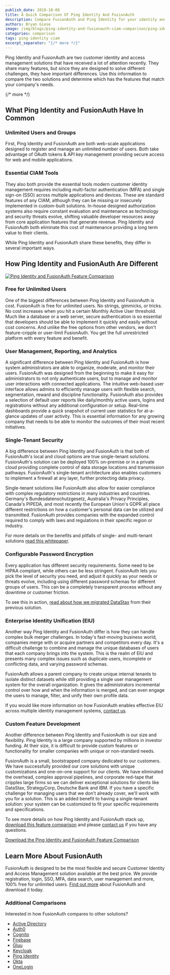 ```yaml
---
publish_date: 2018-10-08 
title: A Quick Comparison Of Ping Identity And FusionAuth
description: Compare FusionAuth and Ping Identity for your identity and access management solution.
authors: Bryan Giese
image: /img/blogs/ping-identity-and-fusionauth-ciam-comparison/ping-identity-and-fusionauth-comparison.jpg
categories: comparison
tags: ping-identity ciam
excerpt_separator: "{/* more */}"
---
```


Ping Identity and FusionAuth are two customer identity and access management solutions that have received a lot of attention recently. They share many features, but since they are designed to solve different challenges, they have important differences. Use this information to compare the two solutions and determine which has the features that match your company's needs.

{/* more */}

## What Ping Identity and FusionAuth Have In Common

### Unlimited Users and Groups

First, Ping Identity and FusionAuth are both web-scale applications designed to register and manage an unlimited number of users. Both take advantage of OAuth tokens & API key management providing secure access for web and mobile applications.

### Essential CIAM Tools

They also both provide the essential tools modern customer identity management requires including multi-factor authentication (MFA) and single sign-on (SSO) across multiple applications and devices. These are standard features of any CIAM, although they can be missing or insecurely implemented in custom-built solutions. In-house designed authorization systems also require constant evaluation and maintenance as technology and security threats evolve, shifting valuable developer resources away from core application features that generate revenue. Ping Identity and FusionAuth both eliminate this cost of maintenance providing a long term value to their clients.

While Ping Identity and FusionAuth share these benefits, they differ in several important ways.

## How Ping Identity and FusionAuth Are Different

[![Ping Identity and FusionAuth Feature Comparison](/img/blogs/ping-identity-and-fusionauth-ciam-comparison/pingidentity-fusionauth-compare-sample.png)](/resources/fusionauth-vs-ping-identity.pdf)

### Free for Unlimited Users
One of the biggest differences between Ping Identity and FusionAuth is cost. FusionAuth is free for unlimited users. No strings, gimmicks, or tricks. No cost increases when you hit a certain Monthly Active User threshold. Much like a database or a web server, secure authentication is so essential that developers should be able to implement it quickly and easily without cost concerns. And unlike the free options from other vendors, we don't feature-cripple or user-limit FusionAuth. You get the full unrestricted platform with every feature and benefit.

### User Management, Reporting, and Analytics

A significant difference between Ping Identity and FusionAuth is how system administrators are able to organize, moderate, and monitor their users. FusionAuth was designed from the beginning to make it easy for administrators to not only authenticate users, but to manage and monitor user interactions with connected applications. The intuitive web-based user interface allows admins to efficiently manage users with flexible search, segmentation, reward and discipline functionality. FusionAuth also provides a selection of default user reports like daily/monthly active users, logins and registrations without any additional configuration or setup. Real-time dashboards provide a quick snapshot of current user statistics for at-a-glance updates of user activity. This is essential information for any growing company that needs to be able to monitor the outcomes of their most recent initiatives.

### Single-Tenant Security

A big difference between Ping Identity and FusionAuth is that both of FusionAuth's local and cloud options are true single-tenant solutions. FusionAuth's solution can be deployed 100% on-premise or in a private cloud providing complete control of data storage locations and transmission pathways. FusionAuth's single-tenant architecture also enables customers to implement a firewall at any layer, further protecting data privacy.

Single-tenant solutions like FusionAuth also allow for easier compliance with complex regulatory restrictions in many industries and countries. Germany's Bundesdatenschutzgesetz, Australia's Privacy Principles, Canada's PIPEDA, and most recently the European Union's GDPR all place different restrictions on how a customer's personal data can be utilized and transmitted. FusionAuth provides companies with the expanded control required to comply with laws and regulations in their specific region or industry.

For more details on the benefits and pitfalls of single- and multi-tenant solutions [read this whitepaper](/learn/expert-advice/identity-basics/multi-tenancy-vs-single-tenant-idaas-solutions "Read more about single- and multi-tenant identity solutions").

### Configurable Password Encryption

Every application has different security requirements. Some need to be HIPAA compliant, while others can be less stringent. FusionAuth lets you pick the level of security you need, and adjust it quickly as your needs or threats evolve, including using different password schemas for different groups of users. This can be a completely transparent process without any downtime or customer friction.

To see this in action, [read about how we migrated DataStax](/resources/datastax-case-study.pdf "Read about DataStax migration") from their previous solution.

### Enterprise Identity Unification (EIU)

Another way Ping Identity and FusionAuth differ is how they can handle complex bulk merger challenges. In today's fast-moving business world, companies merge with or acquire partners and competitors every day. It's a difficult challenge to combine and manage the unique databases of users that each company brings into the system. This is the realm of EIU and presents many complex issues such as duplicate users, incomplete or conflicting data, and varying password schemas.

FusionAuth allows a parent company to create unique internal tenants to isolate distinct datasets while still providing a single user management system for the overall organization. It gives the administrators incremental control over how and when the information is merged, and can even engage the users to manage, filter, and unify their own profile data.

If you would like more information on how FusionAuth enables effective EIU across multiple identity management systems, [contact us](/contact "Contact us today!").

### Custom Feature Development

Another difference between Ping Identity and FusionAuth is our size and flexibility. Ping Identity is a large company supported by millions in investor funding. At their size, it is difficult to provide custom features or functionality for smaller companies with unique or non-standard needs.

FusionAuth is a small, bootstrapped company dedicated to our customers. We have successfully provided our core solutions with unique customizations and one-on-one support for our clients. We have eliminated the overhead, complex approval pipelines, and corporate red-tape that cripples large firms so we can deliver exceptional solutions for clients like DataStax, StrategyCorp, Deutsche Bank and IBM. If you have a specific challenge for managing users that we don't already cover, we'll work with you for a solution. This is an added benefit to having a single-tenant solution: your system can be customized to fit your specific requirements and specifications.

To see more details on how Ping Identity and FusionAuth stack up, [download this feature comparison](/resources/fusionauth-vs-ping-identity.pdf "Ping Identity and FusionAuth Feature Comparison") and please [contact us](/contact "Contact Us") if you have any questions.

<a href='/resources/fusionauth-vs-ping-identity.pdf' class="button brochure orange text-larger">Download the Ping Identity and FusionAuth Feature Comparison</a>

## Learn More About FusionAuth
FusionAuth is designed to be the most flexible and secure Customer Identity and Access Management solution available at the best price. We provide registration, login, SSO, MFA, data search, user management and more, 100% free for unlimited users. [Find out more](/ "FusionAuth Home") about FusionAuth and download it today.

### Additional Comparisons

Interested in how FusionAuth compares to other solutions?
- [Active Directory](/blog/2018/09/14/active-directory-and-fusionauth-ciam-comparison "Active Directory and FusionAuth")
- [Auth0](/blog/2018/10/19/auth0-and-fusionauth-a-tale-of-two-solutions "Auth0 and FusionAuth")
- [Cognito](/blog/2018/09/18/amazon-cognito-and-fusionauth-comparison "Amazon Cognito and FusionAuth")
- [Firebase](/blog/2018/10/02/firebase-and-fusionauth-ciam-comparison "Firebase and FusionAuth")
- [Gluu](/blog/2019/07/16/gluu-fusionauth-compare-identity-management-solutions "Gluu and FusionAuth")
- [Keycloak](/blog/2019/03/06/keycloak-fusionauth-comparison "Keycloak and FusionAuth")
- [Ping Identity](/blog/2018/10/08/quick-comparison-ping-identity-and-fusionauth "Ping Identity and FusionAuth")
- [Okta](/blog/2018/10/16/8-things-to-know-about-okta-and-fusionauth "Okta and FusionAuth")
- [OneLogin](/blog/2018/10/12/onelogin-and-fusionauth "OneLogin and FusionAuth")
